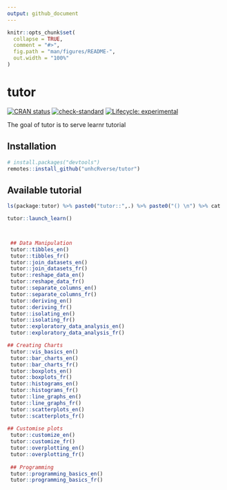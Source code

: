 ```yaml
---
output: github_document
---
```


<!-- README.md is generated from README.Rmd. Please edit that file -->

```r
knitr::opts_chunk$set(
  collapse = TRUE,
  comment = "#>",
  fig.path = "man/figures/README-",
  out.width = "100%"
)
```

# tutor

<!-- badges: start -->
[![CRAN status](https://www.r-pkg.org/badges/version/tutor)](https://CRAN.R-project.org/package=tutor)
[![check-standard](https://github.com/ThinkR-open/tutor/actions/workflows/check-standard.yaml/badge.svg)](https://github.com/ThinkR-open/tutor/actions/workflows/check-standard.yaml)
[![Lifecycle: experimental](https://img.shields.io/badge/lifecycle-experimental-orange.svg)](https://lifecycle.r-lib.org/articles/stages.html#experimental)
<!-- badges: end -->

The goal of tutor is to serve learnr tutorial

## Installation

``` r
# install.packages("devtools")
remotes::install_github("unhcRverse/tutor")
```

## Available tutorial

```r
ls(package:tutor) %>% paste0("tutor::",.) %>% paste0("() \n") %>% cat
```


```r

tutor::launch_learn() 



 ## Data Manipulation
 tutor::tibbles_en() 
 tutor::tibbles_fr() 
 tutor::join_datasets_en() 
 tutor::join_datasets_fr() 
 tutor::reshape_data_en() 
 tutor::reshape_data_fr()  
 tutor::separate_columns_en() 
 tutor::separate_columns_fr() 
 tutor::deriving_en() 
 tutor::deriving_fr() 
 tutor::isolating_en() 
 tutor::isolating_fr() 
 tutor::exploratory_data_analysis_en() 
 tutor::exploratory_data_analysis_fr()

## Creating Charts
 tutor::vis_basics_en()
 tutor::bar_charts_en() 
 tutor::bar_charts_fr() 
 tutor::boxplots_en() 
 tutor::boxplots_fr()  
 tutor::histograms_en() 
 tutor::histograms_fr() 
 tutor::line_graphs_en() 
 tutor::line_graphs_fr() 
 tutor::scatterplots_en() 
 tutor::scatterplots_fr() 
 
## Customise plots 
 tutor::customize_en() 
 tutor::customize_fr() 
 tutor::overplotting_en() 
 tutor::overplotting_fr() 
 
 ## Programming
 tutor::programming_basics_en() 
 tutor::programming_basics_fr()
```

